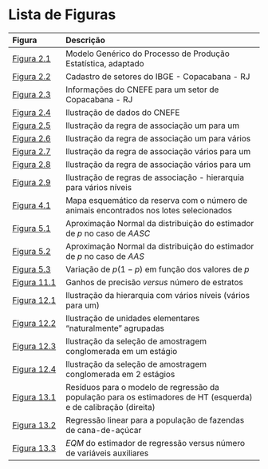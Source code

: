 # Lista de Figuras {-}

---------------
Figura                                            Descrição
------------------------------------------------- ------------------------------------------------------------------------------------------------------------------------------------------------------------------------------------------
[Figura 2.1](conceitos.html#fig:modpesq)          Modelo Genérico do Processo de Produção Estatística, adaptado 

[Figura 2.2](conceitos.html#fig:cadset)           Cadastro de setores do IBGE - Copacabana - RJ 

[Figura 2.3](conceitos.html#fig:cnefe1)           Informações do CNEFE para um setor de Copacabana - RJ 

[Figura 2.4](conceitos.html#fig:cnefe2)           Ilustração de dados do CNEFE 

[Figura 2.5](conceitos.html#fig:umparaum)         Ilustração da regra de associação um para um 

[Figura 2.6](conceitos.html#fig:umparavar)        Ilustração da regra de associação um para vários

[Figura 2.7](conceitos.html#fig:varparaum1)       Ilustração da regra de associação vários para um 

[Figura 2.8](conceitos.html#fig:varparaum2)       Ilustração da regra de associação vários para um 

[Figura 2.9](conceitos.html#fig:hierarquia)       Ilustração de regras de associação - hierarquia para vários níveis

[Figura 4.1](aas.html#fig:figAAS1)                Mapa esquemático da reserva com o número de animais encontrados nos lotes selecionados

[Figura 5.1](proporc.html#fig:figprop1)           Aproximação Normal da distribuição do estimador de $p$ no caso de *AASC*

[Figura 5.2](proporc.html#fig:figprop2)           Aproximação Normal da distribuição do estimador de $p$ no caso de *AAS*

[Figura 5.3](proporc.html#fig:figprop3)           Variação de $p(1-p)$ em função dos valores de $p$ 

[Figura 11.1](estrat.html#fig:precisaovsestratos) Ganhos de precisão *versus* número de estratos 

[Figura 12.1](cong.html#fig:hierar1)              Ilustração da hierarquia com vários níveis (vários para um) 

[Figura 12.2](cong.html#fig:baralho)              Ilustração de unidades elementares “naturalmente” agrupadas 

[Figura 12.3](cong.html#fig:baralhoAC1)           Ilustração da seleção de amostragem conglomerada em um estágio 

[Figura 12.4](cong.html#fig:baralhoAC2)           Ilustração da seleção de amostragem conglomerada em 2 estágios 

[Figura 13.1](calib.html#fig:figcalib1)           Resíduos para o modelo de regressão da população para os estimadores de HT (esquerda) e de calibração (direita) 

[Figura 13.2](calib.html#fig:figcalib2)           Regressão linear para a população de fazendas de cana-de-açúcar 

[Figura 13.3](calib.html#fig:figcalib3)           $EQM$ do estimador de regressão versus número de variáveis auxiliares
---------------
